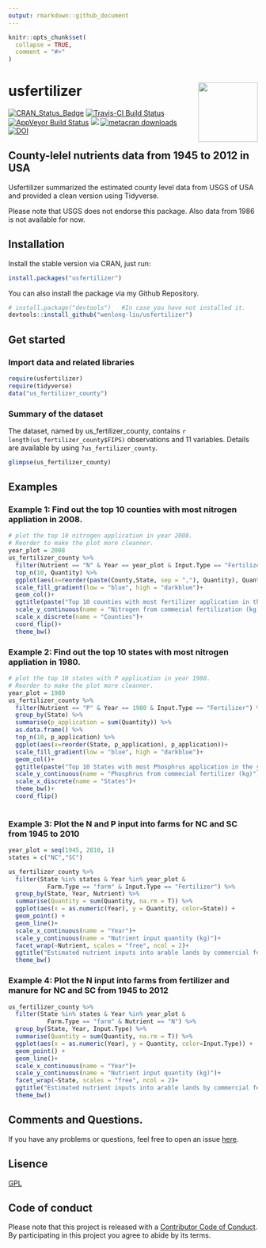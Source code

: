 ```yaml
---
output: rmarkdown::github_document
---
```


```r
knitr::opts_chunk$set(
  collapse = TRUE,
  comment = "#>"
)
```
# usfertilizer  <img src="https://raw.githubusercontent.com/wenlong-liu/usfertilizer_sticker/master/usfertilizer.png" align="right" height = "120"/>

[![CRAN_Status_Badge](http://www.r-pkg.org/badges/version/usfertilizer)](https://cran.r-project.org/package=usfertilizer)
[![Travis-CI Build Status](https://travis-ci.org/wenlong-liu/usfertilizer.svg?branch=master)](https://travis-ci.org/wenlong-liu/usfertilizer)
[![AppVeyor Build Status](https://ci.appveyor.com/api/projects/status/github/wenlong-liu/usfertilizer?branch=master&svg=true)](https://ci.appveyor.com/project/wenlong-liu/usfertilizer)
[![](https://cranlogs.r-pkg.org/badges/usfertilizer)](https://cran.r-project.org/package=usfertilizer)
[![metacran downloads](http://cranlogs.r-pkg.org/badges/grand-total/usfertilizer?color=ff69b4)](https://cran.r-project.org/package=usfertilizer)
[![DOI](https://zenodo.org/badge/123758879.svg)](https://zenodo.org/badge/latestdoi/123758879)



## County-lelel nutrients data from 1945 to 2012 in USA
Usfertilizer summarized the estimated county level data from USGS of USA and provided a clean version using Tidyverse. 

Please note that USGS does not endorse this package. Also data from 1986 is not available for now.

## Installation
Install the stable version via CRAN, just run:

```r
install.packages("usfertilizer")
```

You can also install the package via my Github Repository.

```r
# install.package("devtools")   #In case you have not installed it.
devtools::install_github("wenlong-liu/usfertilizer")
```


##  Get started
### Import data and related libraries

```r
require(usfertilizer)
require(tidyverse)
data("us_fertilizer_county")
```

### Summary of the dataset

The dataset, named by us_fertilizer_county, contains `r length(us_fertilizer_county$FIPS)` observations and 11 variables.  Details are available by using `?us_fertilizer_county`.

```r
glimpse(us_fertilizer_county)
```

## Examples
### Example 1: Find out the top 10 counties with most nitrogen appliation in 2008.

```r
# plot the top 10 nitrogen application in year 2008.
# Reorder to make the plot more cleanner.
year_plot = 2008
us_fertilizer_county %>%
  filter(Nutrient == "N" & Year == year_plot & Input.Type == "Fertilizer" ) %>%
  top_n(10, Quantity) %>%
  ggplot(aes(x=reorder(paste(County,State, sep = ","), Quantity), Quantity, fill = Quantity))+
  scale_fill_gradient(low = "blue", high = "darkblue")+
  geom_col()+
  ggtitle(paste("Top 10 counties with most fertilizer application in the year of", year_plot)) + 
  scale_y_continuous(name = "Nitrogen from commecial fertilization (kg)")+
  scale_x_discrete(name = "Counties")+
  coord_flip()+
  theme_bw()
```

### Example 2: Find out the top 10 states with most nitrogen appliation in 1980.

```r
# plot the top 10 states with P application in year 1980.
# Reorder to make the plot more cleanner.
year_plot = 1980
us_fertilizer_county %>%
  filter(Nutrient == "P" & Year == 1980 & Input.Type == "Fertilizer") %>% 
  group_by(State) %>% 
  summarise(p_application = sum(Quantity)) %>% 
  as.data.frame() %>% 
  top_n(10, p_application) %>%
  ggplot(aes(x=reorder(State, p_application), p_application))+
  scale_fill_gradient(low = "blue", high = "darkblue")+
  geom_col()+
  ggtitle(paste("Top 10 States with most Phosphrus application in the year of", year_plot)) + 
  scale_y_continuous(name = "Phosphrus from commecial fertilizer (kg)")+
  scale_x_discrete(name = "States")+
  theme_bw()+
  coord_flip()
  
```


### Example 3: Plot the N and P input into farms for NC and SC from 1945 to 2010
```r
year_plot = seq(1945, 2010, 1)
states = c("NC","SC")

us_fertilizer_county %>% 
  filter(State %in% states & Year %in% year_plot &
           Farm.Type == "farm" & Input.Type == "Fertilizer") %>% 
  group_by(State, Year, Nutrient) %>% 
  summarise(Quantity = sum(Quantity, na.rm = T)) %>% 
  ggplot(aes(x = as.numeric(Year), y = Quantity, color=State)) +
  geom_point() +
  geom_line()+
  scale_x_continuous(name = "Year")+
  scale_y_continuous(name = "Nutrient input quantity (kg)")+
  facet_wrap(~Nutrient, scales = "free", ncol = 2)+
  ggtitle("Estimated nutrient inputs into arable lands by commercial fertilizer\nfrom 1945 to 2010 in Carolinas")+
  theme_bw()

```

### Example 4: Plot the N input into farms from fertilizer and manure for NC and SC from 1945 to 2012
```r
us_fertilizer_county %>% 
  filter(State %in% states & Year %in% year_plot &
           Farm.Type == "farm" & Nutrient == "N") %>% 
  group_by(State, Year, Input.Type) %>% 
  summarise(Quantity = sum(Quantity, na.rm = T)) %>% 
  ggplot(aes(x = as.numeric(Year), y = Quantity, color=Input.Type)) +
  geom_point() +
  geom_line()+
  scale_x_continuous(name = "Year")+
  scale_y_continuous(name = "Nutrient input quantity (kg)")+
  facet_wrap(~State, scales = "free", ncol = 2)+
  ggtitle("Estimated nutrient inputs into arable lands by commercial fertilizer and manure\nfrom 1945 to 2012 in Carolinas")+
  theme_bw()
```

## Comments and Questions.

If you have any problems or questions, feel free to open an issue [here](https://github.com/wenlong-liu/usfertilizer/issues).

## Lisence

[GPL](https://github.com/wenlong-liu/usfertilizer/blob/master/lisence.txt)

## Code of conduct

Please note that this project is released with a [Contributor Code of Conduct](https://github.com/wenlong-liu/usfertilizer/blob/master/CONDUCT.md). By participating in this project you agree to abide by its terms.






